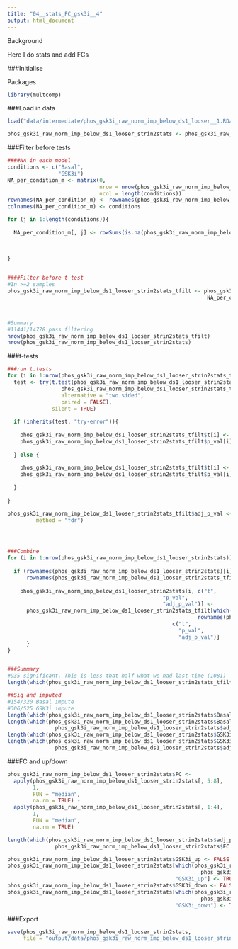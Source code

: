 ---
title: "04__stats_FC_gsk3i__4"
output: html_document
---



Background

Here I do stats and add FCs



###Initialise

Packages
```{r}
library(multcomp)
```


###Load in data
```{r}
load("data/intermediate/phos_gsk3i_raw_norm_imp_below_ds1_looser__1.RData")

phos_gsk3i_raw_norm_imp_below_ds1_looser_strin2stats <- phos_gsk3i_raw_norm_imp_below_ds1_looser
```





###Filter before tests
```{r}
####NA in each model
conditions <- c("Basal",
                "GSK3i")
NA_per_condition_m <- matrix(0,
                             nrow = nrow(phos_gsk3i_raw_norm_imp_below_ds1_looser_strin2stats),
                             ncol = length(conditions))
rownames(NA_per_condition_m) <- rownames(phos_gsk3i_raw_norm_imp_below_ds1_looser_strin2stats)
colnames(NA_per_condition_m) <- conditions

for (j in 1:length(conditions)){
  
  NA_per_condition_m[, j] <- rowSums(is.na(phos_gsk3i_raw_norm_imp_below_ds1_looser_strin2stats[, grep(paste(c(conditions[j],
                                                                                  "_\\d+"),
                                                                                collapse = ""),
                                                                          colnames(phos_gsk3i_raw_norm_imp_below_ds1_looser_strin2stats))]))
}


####Filter before t-test
#In >=2 samples
phos_gsk3i_raw_norm_imp_below_ds1_looser_strin2stats_tfilt <- phos_gsk3i_raw_norm_imp_below_ds1_looser_strin2stats[which(NA_per_condition_m[, "Basal"] <= 2 &
                                                               NA_per_condition_m[, "GSK3i"] <= 2), ]



#Summary
#11441/14778 pass filtering
nrow(phos_gsk3i_raw_norm_imp_below_ds1_looser_strin2stats_tfilt)
nrow(phos_gsk3i_raw_norm_imp_below_ds1_looser_strin2stats)
```


###t-tests
```{r}
###run t.tests
for (i in 1:nrow(phos_gsk3i_raw_norm_imp_below_ds1_looser_strin2stats_tfilt)){
  test <- try(t.test(phos_gsk3i_raw_norm_imp_below_ds1_looser_strin2stats_tfilt[i, 1:4],
                 phos_gsk3i_raw_norm_imp_below_ds1_looser_strin2stats_tfilt[i, 5:8],
                 alternative = "two.sided",
                 paired = FALSE),
              silent = TRUE)
  
  if (inherits(test, "try-error")){
    
    phos_gsk3i_raw_norm_imp_below_ds1_looser_strin2stats_tfilt$t[i] <- NA
    phos_gsk3i_raw_norm_imp_below_ds1_looser_strin2stats_tfilt$p_val[i] <- NA
    
  } else {
    
    phos_gsk3i_raw_norm_imp_below_ds1_looser_strin2stats_tfilt$t[i] <- test$statistic
    phos_gsk3i_raw_norm_imp_below_ds1_looser_strin2stats_tfilt$p_val[i] <- test$p.value
    
  }
  
}

phos_gsk3i_raw_norm_imp_below_ds1_looser_strin2stats_tfilt$adj_p_val <- p.adjust(phos_gsk3i_raw_norm_imp_below_ds1_looser_strin2stats_tfilt$p_val,
         method = "fdr")




###Combine
for (i in 1:nrow(phos_gsk3i_raw_norm_imp_below_ds1_looser_strin2stats)){
  
  if (rownames(phos_gsk3i_raw_norm_imp_below_ds1_looser_strin2stats)[i] %in%
      rownames(phos_gsk3i_raw_norm_imp_below_ds1_looser_strin2stats_tfilt)){
    
    phos_gsk3i_raw_norm_imp_below_ds1_looser_strin2stats[i, c("t",
                                                 "p_val",
                                                 "adj_p_val")] <- 
      phos_gsk3i_raw_norm_imp_below_ds1_looser_strin2stats_tfilt[which(rownames(phos_gsk3i_raw_norm_imp_below_ds1_looser_strin2stats_tfilt) ==
                                                            rownames(phos_gsk3i_raw_norm_imp_below_ds1_looser_strin2stats)[i]), 
                                                    c("t",
                                                      "p_val",
                                                      "adj_p_val")]
      }
}


###Summary
#935 significant. This is less that half what we had last time (1081)
length(which(phos_gsk3i_raw_norm_imp_below_ds1_looser_strin2stats_tfilt$adj_p_val < 0.05))

##Sig and imputed
#154/320 Basal impute
#306/525 GSK3i impute
length(which(phos_gsk3i_raw_norm_imp_below_ds1_looser_strin2stats$Basal_blockimp == TRUE))
length(which(phos_gsk3i_raw_norm_imp_below_ds1_looser_strin2stats$Basal_blockimp == TRUE &
               phos_gsk3i_raw_norm_imp_below_ds1_looser_strin2stats$adj_p_val < 0.05))
length(which(phos_gsk3i_raw_norm_imp_below_ds1_looser_strin2stats$GSK3i_blockimp == TRUE))
length(which(phos_gsk3i_raw_norm_imp_below_ds1_looser_strin2stats$GSK3i_blockimp == TRUE &
               phos_gsk3i_raw_norm_imp_below_ds1_looser_strin2stats$adj_p_val < 0.05))
```


###FC and up/down
```{r}
phos_gsk3i_raw_norm_imp_below_ds1_looser_strin2stats$FC <- 
  apply(phos_gsk3i_raw_norm_imp_below_ds1_looser_strin2stats[, 5:8],
        1,
        FUN = "median",
        na.rm = TRUE) - 
  apply(phos_gsk3i_raw_norm_imp_below_ds1_looser_strin2stats[, 1:4],
        1,
        FUN = "median",
        na.rm = TRUE)

length(which(phos_gsk3i_raw_norm_imp_below_ds1_looser_strin2stats$adj_p_val < 0.05 &
               phos_gsk3i_raw_norm_imp_below_ds1_looser_strin2stats$FC < -0.58))

phos_gsk3i_raw_norm_imp_below_ds1_looser_strin2stats$GSK3i_up <- FALSE
phos_gsk3i_raw_norm_imp_below_ds1_looser_strin2stats[which(phos_gsk3i_raw_norm_imp_below_ds1_looser_strin2stats$adj_p_val < 0.05 &
                                                             phos_gsk3i_raw_norm_imp_below_ds1_looser_strin2stats$FC > 0.58),
                                                     "GSK3i_up"] <- TRUE
phos_gsk3i_raw_norm_imp_below_ds1_looser_strin2stats$GSK3i_down <- FALSE
phos_gsk3i_raw_norm_imp_below_ds1_looser_strin2stats[which(phos_gsk3i_raw_norm_imp_below_ds1_looser_strin2stats$adj_p_val < 0.05 &
                                                             phos_gsk3i_raw_norm_imp_below_ds1_looser_strin2stats$FC < -0.58),
                                                     "GSK3i_down"] <- TRUE
```



###Export
```{r}
save(phos_gsk3i_raw_norm_imp_below_ds1_looser_strin2stats,
     file = "output/data/phos_gsk3i_raw_norm_imp_below_ds1_looser_strin2stats__1.RData")
```











































